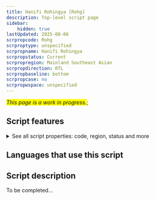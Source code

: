 ```yaml
---
title: Hanifi Rohingya [Rohg]
description: Top-level script page
sidebar:
    hidden: true
lastUpdated: 2025-08-06
scrpropcode: Rohg
scrproptype: unspecified
scrpropname: Hanifi Rohingya
scrpropstatus: Current
scrpropregion: Mainland Southeast Asian
scrpropdirection: RTL
scrpropbaseline: bottom
scrpropcase: no
scrpropwspace: unspecified
---
```


<span style='background-color:yellow'>_This page is a work in progress._</span>;


## Script features

<details>
<summary> See all script properties: code, region, status and more</summary>
<ScriptInfo />
</details>

## Languages that use this script

<WsList script='Rohg' wsMax='5' />

## Script description

To be completed...

